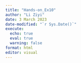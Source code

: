 ```yaml
---
title: "Hands-on_Ex10"
author: "Li Ziyi"
date: 3 March 2023
date-modified: "`r Sys.Date()`"
execute:
  echo: true
  eval: true
  warning: false
format: html
editor: visual
---
```

